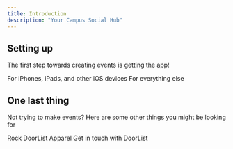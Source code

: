 ```yaml
---
title: Introduction
description: "Your Campus Social Hub"
---
```



## Setting up

The first step towards creating events is getting the app!

<CardGroup cols={2}>
  <Card
    title="Download for iOS"
    icon="apple"
    href="https://apps.apple.com/us/app/doorlist/id1602583398"
  >
    For iPhones, iPads, and other iOS devices
  </Card>
  <Card
    title="Download for Android"
    icon="android"
    href="https://play.google.com/store/apps/details?id=com.davidroselle.doorlist"
  >
    For everything else
  </Card>
</CardGroup>

## One last thing

Not trying to make events? Here are some other things you might be looking for

<CardGroup cols={2}>
  <Card
    title="Buy Merch"
    icon="palette"
    href="https://merch.doorlist.app/"
  >
    Rock DoorList Apparel
  </Card>
  <Card
    title="Contact Support"
    icon="stars"
    href="mailto:help@doorlist.app"
  >
    Get in touch with DoorList
  </Card>
</CardGroup>
